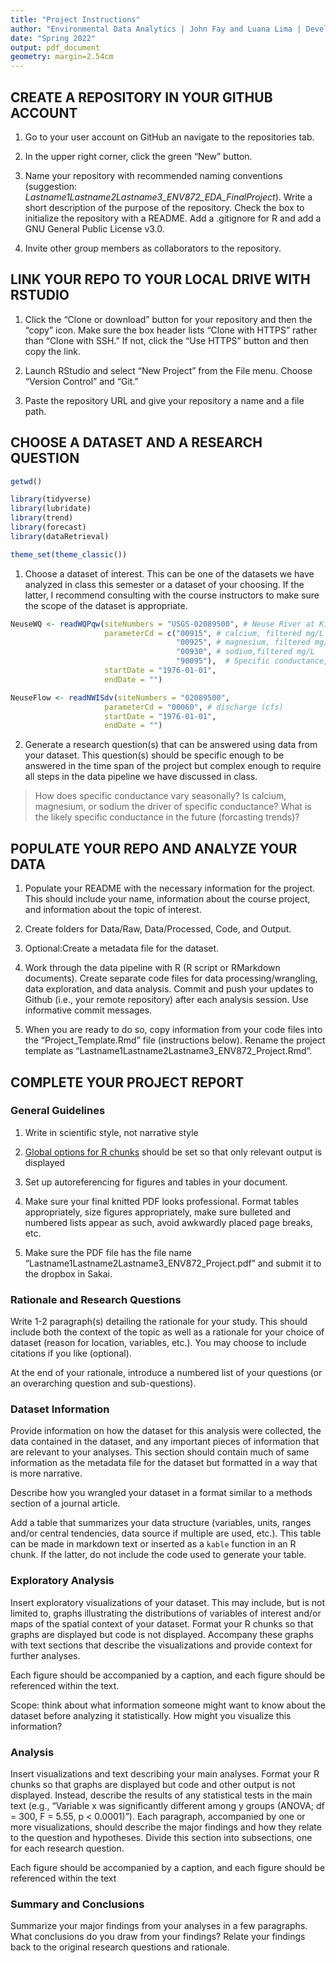 ```yaml
---
title: "Project Instructions"
author: "Environmental Data Analytics | John Fay and Luana Lima | Developed by Kateri Salk"
date: "Spring 2022"
output: pdf_document
geometry: margin=2.54cm
---
```


## CREATE A REPOSITORY IN YOUR GITHUB ACCOUNT 

1. Go to your user account on GitHub an navigate to the repositories tab. 

3. In the upper right corner, click the green "New" button. 

4. Name your repository with recommended naming conventions (suggestion: *Lastname1Lastname2Lastname3_ENV872_EDA_FinalProject*). Write a short description of the purpose of the repository. Check the box to initialize the repository with a README. Add a .gitignore for R and add a GNU General Public License v3.0.

5. Invite other group members as collaborators to the repository.

## LINK YOUR REPO TO YOUR LOCAL DRIVE WITH RSTUDIO

1. Click the "Clone or download" button for your repository and then the "copy" icon. Make sure the box header lists "Clone with HTTPS" rather than "Clone with SSH." If not, click the "Use HTTPS" button and then copy the link.

2. Launch RStudio and select "New Project" from the File menu. Choose "Version Control" and "Git."

3. Paste the repository URL and give your repository a name and a file path.

## CHOOSE A DATASET AND A RESEARCH QUESTION
```r
getwd()

library(tidyverse)
library(lubridate)
library(trend)
library(forecast)
library(dataRetrieval)

theme_set(theme_classic())
```

1. Choose a dataset of interest. This can be one of the datasets we have analyzed in class this semester or a dataset of your choosing. If the latter, I recommend consulting with the course instructors to make sure the scope of the dataset is appropriate.

```r
NeuseWQ <- readWQPqw(siteNumbers = "USGS-02089500", # Neuse River at Kinston, NC
                     parameterCd = c("00915", # calcium, filtered mg/L
                                     "00925", # magnesium, filtered mg/L
                                     "00930", # sodium,filtered mg/L
                                     "90095"),  # Specific conductance, uS/cm
                     startDate = "1976-01-01",
                     endDate = "")

NeuseFlow <- readNWISdv(siteNumbers = "02089500",
                     parameterCd = "00060", # discharge (cfs)
                     startDate = "1976-01-01",
                     endDate = "")
```


2. Generate a research question(s) that can be answered using data from your dataset. This question(s) should be specific enough to be answered in the time span of the project but complex enough to require all steps in the data pipeline we have discussed in class.

> How does specific conductance vary seasonally? 
> Is calcium, magnesium, or sodium the driver of specific conductance?
> What is the likely specific conductance in the future (forcasting trends)?

## POPULATE YOUR REPO AND ANALYZE YOUR DATA

1. Populate your README with the necessary information for the project. This should include your name, information about the course project, and information about the topic of interest. 

2. Create folders for Data/Raw, Data/Processed, Code, and Output.

3. Optional:Create a metadata file for the dataset. 

4. Work through the data pipeline with R (R script or RMarkdown documents). Create separate code files for data processing/wrangling, data exploration, and data analysis. Commit and push your updates to Github (i.e., your remote repository) after each analysis session. Use informative commit messages.

5. When you are ready to do so, copy information from your code files into the "Project_Template.Rmd" file (instructions below). Rename the project template as "Lastname1Lastname2Lastname3_ENV872_Project.Rmd".

## COMPLETE YOUR PROJECT REPORT

### General Guidelines

1. Write in scientific style, not narrative style

2. [Global options for R chunks](https://rmarkdown.rstudio.com/lesson-3.html) should be set so that only relevant output is displayed

3. Set up autoreferencing for figures and tables in your document.

4. Make sure your final knitted PDF looks professional. Format tables appropriately, size figures appropriately, make sure bulleted and numbered lists appear as such, avoid awkwardly placed page breaks, etc.

5. Make sure the PDF file has the file name "Lastname1Lastname2Lastname3_ENV872_Project.pdf" and submit it to the dropbox in Sakai.

### Rationale and Research Questions
Write 1-2 paragraph(s) detailing the rationale for your study. This should include both the context of the topic as well as a rationale for your choice of dataset (reason for location, variables, etc.). You may choose to include citations if you like (optional).

At the end of your rationale, introduce a numbered list of your questions (or an overarching question and sub-questions). 

### Dataset Information
Provide information on how the dataset for this analysis were collected, the data contained in the dataset, and any important pieces of information that are relevant to your analyses. This section should contain much of same information as the metadata file for the dataset but formatted in a way that is more narrative.

Describe how you wrangled your dataset in a format similar to a methods section of a journal article.

Add a table that summarizes your data structure (variables, units, ranges and/or central tendencies, data source if multiple are used, etc.). This table can be made in markdown text or inserted as a `kable` function in an R chunk. If the latter, do not include the code used to generate your table.

### Exploratory Analysis
Insert exploratory visualizations of your dataset. This may include, but is not limited to, graphs illustrating the distributions of variables of interest and/or maps of the spatial context of your dataset. Format your R chunks so that graphs are displayed but code is not displayed. Accompany these graphs with text sections that describe the visualizations and provide context for further analyses.

Each figure should be accompanied by a caption, and each figure should be referenced within the text. 

Scope: think about what information someone might want to know about the dataset before analyzing it statistically. How might you visualize this information? 

### Analysis
Insert visualizations and text describing your main analyses. Format your R chunks so that graphs are displayed but code and other output is not displayed. Instead, describe the results of any statistical tests in the main text (e.g., "Variable x was significantly different among y groups (ANOVA; df = 300, F = 5.55, p < 0.0001)"). Each paragraph, accompanied by one or more visualizations, should describe the major findings and how they relate to the question and hypotheses. Divide this section into subsections, one for each research question.

Each figure should be accompanied by a caption, and each figure should be referenced within the text

### Summary and Conclusions
Summarize your major findings from your analyses in a few paragraphs. What conclusions do you draw from your findings? Relate your findings back to the original research questions and rationale.






